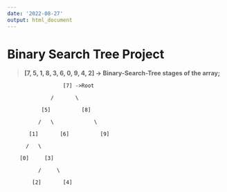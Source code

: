 ---
date: '2022-08-27'
output: html_document
---

# **Binary Search Tree Project**

>**[7, 5, 1, 8, 3, 6, 0, 9, 4, 2] -> Binary-Search-Tree stages of the array;**

                      [7] ->Root
                      
                  /       \
                  
               [5]          [8]
               
              /   \             \
              
           [1]       [6]          [9]  
           
          /   \
      
        [0]     [3]
          
              /     \
   
            [2]       [4]